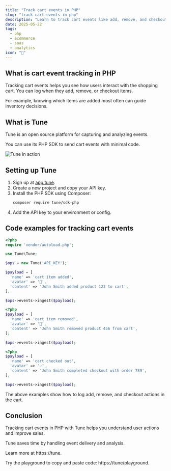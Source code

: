 ```yaml
---
title: "Track cart events in PHP"
slug: "track-cart-events-in-php"
description: "Learn to track cart events like add, remove, and checkout in your PHP e-commerce site using Tune."
date: 2025-05-22
tags:
  - php
  - ecommerce
  - saas
  - analytics
icon: "🛒"
---
```


## What is cart event tracking in PHP

Tracking cart events helps you see how users interact with the shopping cart. You can log when they add, remove, or checkout items.

For example, knowing which items are added most often can guide inventory decisions.

## What is Tune

Tune is an open source platform for capturing and analyzing events.

You can use its PHP SDK to send cart events with minimal code.

![Tune in action](https://tune/images/misc/ops-usage.jpg)

## Setting up Tune

1. Sign up at [app.tune](https://app.tune).
2. Create a new project and copy your API key.
3. Install the PHP SDK using Composer:
   ```bash
   composer require tune/sdk-php
   ```
4. Add the API key to your environment or config.

## Code examples for tracking cart events

```php
<?php
require 'vendor/autoload.php';

use Tune\Tune;

$ops = new Tune('API_KEY');

$payload = [
  'name' => 'cart item added',
  'avatar' => '🛒',
  'content' => 'John Smith added product 123 to cart',
];

$ops->events->ingest($payload);
```

```php
<?php
$payload = [
  'name' => 'cart item removed',
  'avatar' => '🛒',
  'content' => 'John Smith removed product 456 from cart',
];

$ops->events->ingest($payload);
```

```php
<?php
$payload = [
  'name' => 'cart checked out',
  'avatar' => '✅',
  'content' => 'John Smith completed checkout with order 789',
];

$ops->events->ingest($payload);
```

The above examples show how to log add, remove, and checkout actions in the cart.

## Conclusion

Tracking cart events in PHP with Tune helps you understand user actions and improve sales.

Tune saves time by handling event delivery and analysis.

Learn more at https://tune.

Try the playground to copy and paste code: https://tune/playground.
